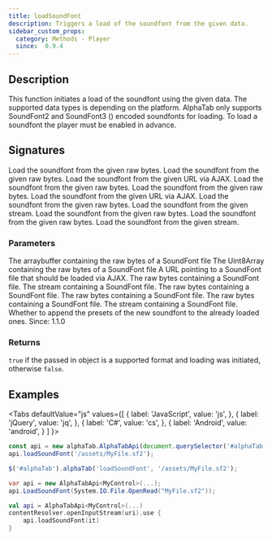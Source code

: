 ```yaml
---
title: loadSoundFont
description: Triggers a load of the soundfont from the given data.
sidebar_custom_props:
  category: Methods - Player
  since:  0.9.4
---
```


<SinceBadge since="0.9.4" />


## Description
This function initiates a load of the soundfont using the given data. The supported data types is depending on the platform. AlphaTab only supports SoundFont2 and SoundFont3 (<SinceBadge since="1.4.0" inline="true" />) encoded soundfonts for loading. To load a soundfont the player must be enabled in advance. 	

## Signatures

<TypeTable>
    <TypeRow type="js" name="function loadSoundFont(arraybuffer, append)">
        Load the soundfont from the given raw bytes.
    </TypeRow>
    <TypeRow type="js" name="function loadSoundFont(uint8array, append)">
        Load the soundfont from the given raw bytes.
    </TypeRow>
    <TypeRow type="js" name="function loadSoundFont(url, append)">
        Load the soundfont from the given URL via AJAX.
    </TypeRow>
    <TypeRow type="js" name="alphaTab('loadSoundFont', arraybuffer, append)">
        Load the soundfont from the given raw bytes.
    </TypeRow>
    <TypeRow type="js" name="alphaTab('loadSoundFont', uint8array, append)">
        Load the soundfont from the given raw bytes.
    </TypeRow>
    <TypeRow type="js" name="alphaTab('loadSoundFont', url, append)">
        Load the soundfont from the given URL via AJAX.
    </TypeRow>
    <TypeRow type="net" name="bool LoadSoundFont(byte[] raw, append)">
        Load the soundfont from the given raw bytes.
    </TypeRow>
    <TypeRow type="net" name="bool LoadSoundFont(Stream raw, append)">
        Load the soundfont from the given stream.
    </TypeRow>
    <TypeRow type="android" name="fun loadSoundFont(raw: ByteArray, append: Boolean = false): Boolean">
        Load the soundfont from the given raw bytes.
    </TypeRow>
    <TypeRow type="android" name="fun loadSoundFont(raw: UByteArray, append: Boolean = false): Boolean">
        Load the soundfont from the given raw bytes.
    </TypeRow>
    <TypeRow type="android" name="fun loadSoundFont(stream: java.io.InputStream, append: Boolean = false): Boolean">
        Load the soundfont from the given stream.
    </TypeRow>
</TypeTable>

### Parameters

<ParameterTable>
    <ParameterRow platform="js-jquery" name="arraybuffer" type="ArrayBuffer">
        The arraybuffer containing the raw bytes of a SoundFont file
    </ParameterRow>
    <ParameterRow platform="js-jquery" name="uint8array" type="Uint8Array">
        The Uint8Array containing the raw bytes of a SoundFont file
    </ParameterRow>
    <ParameterRow platform="js-jquery" name="url" type="string">
        A URL pointing to a SoundFont file that should be loaded via AJAX.
    </ParameterRow>
    <ParameterRow platform="net" name="raw" type="byte[]">
        The raw bytes containing a SoundFont file.
    </ParameterRow>
    <ParameterRow platform="net" name="raw" type="System.IO.Stream">
        The stream containing a SoundFont file.
    </ParameterRow>
    <ParameterRow platform="android" name="raw" type="ByteArray">
        The raw bytes containing a SoundFont file.
    </ParameterRow>
    <ParameterRow platform="android" name="raw" type="ByteArray">
        The raw bytes containing a SoundFont file.
    </ParameterRow>
    <ParameterRow platform="android" name="raw" type="UByteArray">
        The raw bytes containing a SoundFont file.
    </ParameterRow>
    <ParameterRow platform="android" name="stream" type="java.io.InputStream">
        The stream containing a SoundFont file.
    </ParameterRow>
    <ParameterRow platform="all" name="append" type="boolean">
        Whether to append the presets of the new soundfont to the already loaded
        ones. <span class="badge badge--info">Since: 1.1.0</span>
    </ParameterRow>
</ParameterTable>

### Returns
`true` if the passed in object is a supported format and loading was initiated, otherwise `false`.

## Examples

<Tabs
  defaultValue="js"
  values={[
    { label: 'JavaScript', value: 'js', },
    { label: 'jQuery', value: 'jq', },
    { label: 'C#', value: 'cs', },
    { label: 'Android', value: 'android', }
  ]
}>
<TabItem value="js">

```js
const api = new alphaTab.AlphaTabApi(document.querySelector('#alphaTab'));
api.loadSoundFont('/assets/MyFile.sf2');
```

</TabItem>
<TabItem value="jq">

```js
$('#alphaTab').alphaTab('loadSoundFont', '/assets/MyFile.sf2');
```

</TabItem>
<TabItem value="cs">

```csharp
var api = new AlphaTabApi<MyControl>(...);
api.LoadSoundFont(System.IO.File.OpenRead("MyFile.sf2"));
```

</TabItem>
<TabItem value="android">

```kotlin
val api = AlphaTabApi<MyControl>(...)
contentResolver.openInputStream(uri).use {
    api.loadSoundFont(it)
}
```

</TabItem>
</Tabs>